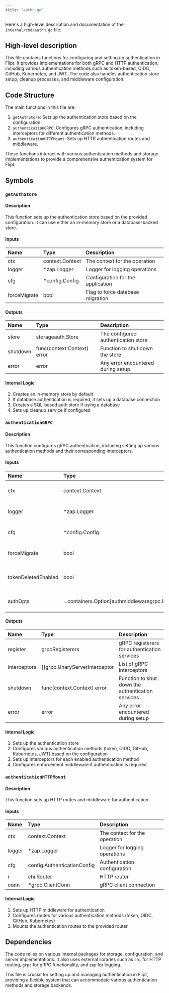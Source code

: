 ```yaml
---
title: "authn.go"
---
```


Here's a high-level description and documentation of the `internal/cmd/authn.go` file:

## High-level description

This file contains functions for configuring and setting up authentication in Flipt. It provides implementations for both gRPC and HTTP authentication, including various authentication methods such as token-based, OIDC, GitHub, Kubernetes, and JWT. The code also handles authentication store setup, cleanup processes, and middleware configuration.

## Code Structure

The main functions in this file are:

1. `getAuthStore`: Sets up the authentication store based on the configuration.
2. `authenticationGRPC`: Configures gRPC authentication, including interceptors for different authentication methods.
3. `authenticationHTTPMount`: Sets up HTTP authentication routes and middleware.

These functions interact with various authentication methods and storage implementations to provide a comprehensive authentication system for Flipt.

## Symbols

### `getAuthStore`

#### Description
This function sets up the authentication store based on the provided configuration. It can use either an in-memory store or a database-backed store.

#### Inputs
| Name | Type | Description |
|:-----|:-----|:------------|
| ctx | context.Context | The context for the operation |
| logger | *zap.Logger | Logger for logging operations |
| cfg | *config.Config | Configuration for the application |
| forceMigrate | bool | Flag to force database migration |

#### Outputs
| Name | Type | Description |
|:-----|:-----|:------------|
| store | storageauth.Store | The configured authentication store |
| shutdown | func(context.Context) error | Function to shut down the store |
| error | error | Any error encountered during setup |

#### Internal Logic
1. Creates an in-memory store by default
2. If database authentication is required, it sets up a database connection
3. Creates a SQL-based auth store if using a database
4. Sets up cleanup service if configured

### `authenticationGRPC`

#### Description
This function configures gRPC authentication, including setting up various authentication methods and their corresponding interceptors.

#### Inputs
| Name | Type | Description |
|:-----|:-----|:------------|
| ctx | context.Context | The context for the operation |
| logger | *zap.Logger | Logger for logging operations |
| cfg | *config.Config | Configuration for the application |
| forceMigrate | bool | Flag to force database migration |
| tokenDeletedEnabled | bool | Flag to enable token deletion auditing |
| authOpts | ...containers.Option[authmiddlewaregrpc.InterceptorOptions] | Options for the interceptor |

#### Outputs
| Name | Type | Description |
|:-----|:-----|:------------|
| register | grpcRegisterers | gRPC registerers for authentication services |
| interceptors | []grpc.UnaryServerInterceptor | List of gRPC interceptors |
| shutdown | func(context.Context) error | Function to shut down the authentication services |
| error | error | Any error encountered during setup |

#### Internal Logic
1. Sets up the authentication store
2. Configures various authentication methods (token, OIDC, GitHub, Kubernetes, JWT) based on the configuration
3. Sets up interceptors for each enabled authentication method
4. Configures enforcement middleware if authentication is required

### `authenticationHTTPMount`

#### Description
This function sets up HTTP routes and middleware for authentication.

#### Inputs
| Name | Type | Description |
|:-----|:-----|:------------|
| ctx | context.Context | The context for the operation |
| logger | *zap.Logger | Logger for logging operations |
| cfg | config.AuthenticationConfig | Authentication configuration |
| r | chi.Router | HTTP router |
| conn | *grpc.ClientConn | gRPC client connection |

#### Internal Logic
1. Sets up HTTP middleware for authentication
2. Configures routes for various authentication methods (token, OIDC, GitHub, Kubernetes)
3. Mounts the authentication routes to the provided router

## Dependencies
The code relies on various internal packages for storage, configuration, and server implementations. It also uses external libraries such as `chi` for HTTP routing, `grpc` for gRPC functionality, and `zap` for logging.

This file is crucial for setting up and managing authentication in Flipt, providing a flexible system that can accommodate various authentication methods and storage backends.